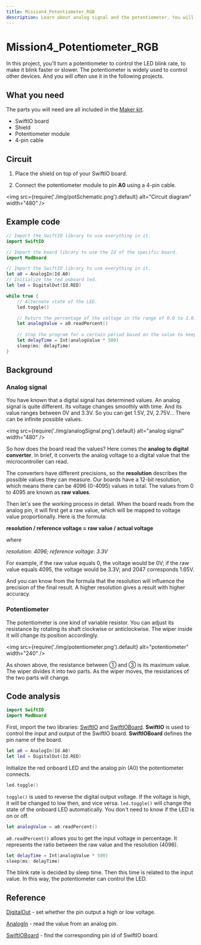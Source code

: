 ```yaml
---
title: Mission4_Potentiometer_RGB
description: Learn about analog signal and the potentiometer. You will program your board in Swift to control LED blink rate using a potentiometer.
---
```


# Mission4_Potentiometer_RGB

In this project, you'll turn a potentiometer to control the LED blink rate, to make it blink faster or slower. The potentiometer is widely used to control other devices. And you will often use it in the following projects.



## What you need

The parts you will need are all included in the [Maker kit](https://www.madmachine.io/product-page/maker-kit-for-swiftio).

- SwiftIO board
- Shield
- Potentiometer module
- 4-pin cable




## Circuit

1. Place the shield on top of your SwiftIO board.

2. Connect the potentiometer module to pin **A0** using a 4-pin cable.

<img
  src={require('./img/potSchematic.png').default}
  alt="Circuit diagram" width="480"
/>

## Example code

```swift
// Import the SwiftIO library to use everything in it.
import SwiftIO

// Import the board library to use the Id of the specific board.
import MadBoard

// Import the SwiftIO library to use everything in it.
let a0 = AnalogIn(Id.A0) 
// Initialize the red onboard led.
let led = DigitalOut(Id.RED) 

while true {
    // Alternate state of the LED.
    led.toggle()

    // Return the percentage of the voltage in the range of 0.0 to 1.0.
    let analogValue = a0.readPercent()
    
    // Stop the program for a certain period based on the value to keep current led state.
    let delayTime = Int(analogValue * 500)
    sleep(ms: delayTime)
}
```


<div className='row row--no-gutters'>
  <ReactPlayer
    url='https://youtu.be/vUSAW5bqQrI'
    controls={true}
  />
</div>

## Background

### Analog signal
You have known that a digital signal has determined values. An analog signal is quite different. Its voltage changes smoothly with time. And its value ranges between 0V and 3.3V. So you can get 1.5V, 2V, 2.75V... There can be infinite possible values.


<img
  src={require('./img/analogSignal.png').default}
  alt="analog signal" width="480"
/>


So how does the board read the values? Here comes the **analog to digital converter**. In brief, it converts the analog voltage to a digital value that the microcontroller can read. 

The converters have different precisions, so the **resolution** describes the possible values they can measure. Our boards have a 12-bit resolution, which means there can be 4096 (0-4095) values in total. The values from 0 to 4095 are known as **raw values**.

Then let's see the working process in detail. When the board reads from the analog pin, it will first get a raw value, which will be mapped to voltage value proportionally. Here is the formula:

**resolution / reference voltage = raw value / actual voltage**

_where_

_resolution: 4096; reference voltage: 3.3V_

For example, if the raw value equals 0, the voltage would be 0V; if the raw value equals 4095, the voltage would be 3.3V; and 2047 corresponds 1.65V.

And you can know from the formula that the resolution will influence the precision of the final result. A higher resolution gives a result with higher accuracy.

### Potentiometer

The potentiometer is one kind of variable resistor. You can adjust its resistance by rotating its shaft clockwise or anticlockwise. The wiper inside it will change its position accordingly.


<img
  src={require('./img/potentiometer.png').default}
  alt="potentiometer" width="240"
/>

As shown above, the resistance between ① and ③ is its maximum value. The wiper divides it into two parts. As the wiper moves, the resistances of the two parts will change.




## Code analysis

```swift
import SwiftIO
import MadBoard
```

First, import the two libraries: [SwiftIO](https://swiftioapi.madmachine.io/) and [SwiftIOBoard](https://github.com/madmachineio/MadBoards/blob/main/Sources/SwiftIOBoard/Id.swift). **SwiftIO** is used to control the input and output of the SwiftIO board. **SwiftIOBoard** defines the pin name of the board.

```swift
let a0 = AnalogIn(Id.A0)
let led = DigitalOut(Id.RED)
```

Initialize the red onboard LED and the analog pin (A0) the potentiometer connects.

```swift
led.toggle()
```
`toggle()` is used to reverse the digital output voltage. If the voltage is high, it will be changed to low then, and vice versa. `led.toggle()` will change the state of the onboard LED automatically. You don't need to know if the LED is on or off.

```swift
let analogValue = a0.readPercent()
```
`a0.readPercent()` allows you to get the input voltage in percentage. It represents the ratio between the raw value and the resolution (4096).

```swift
let delayTime = Int(analogValue * 500)
sleep(ms: delayTime)
```

The blink rate is decided by sleep time. Then this time is related to the input value. In this way, the potentiometer can control the LED.

## Reference

[DigitalOut](https://swiftioapi.madmachine.io/Classes/DigitalOut.html) - set whether the pin output a high or low voltage.

[AnalogIn](https://swiftioapi.madmachine.io/Classes/AnalogIn.html) - read the value from an analog pin.

[SwiftIOBoard](https://github.com/madmachineio/MadBoards/blob/main/Sources/SwiftIOBoard/Id.swift) - find the corresponding pin id of SwiftIO board.
